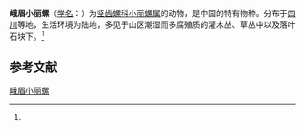 {{Speciesbox
| name = 峨眉小丽螺
| status = 
| status_system = 
| image = 
| genus = Ganesella
| species = omei
| authority = (Chen et Gao, 1980)<ref name='id11063'>{{cite web| url =http://www.bioinfo.cn/db05/BjdwSpecies.php?action=view&id=11063| title =峨眉小丽螺| work =《中国动物物种编目数据库》| publisher =中国科学院微生物研究所| author =中国科学院动物研究所| accessdate =2009-04-28| deadurl =yes| archiveurl =https://web.archive.org/web/20160305041401/http://www.bioinfo.cn/db05/BjdwSpecies.php?action=view&id=11063| archivedate =2016-03-05}}</ref>
}}

'''峨眉小丽螺'''（[[学名|学名]]：{{lang|la|''Ganesella omei''}}）为[[坚齿螺科|坚齿螺科]][[小丽螺属|小丽螺属]]的动物，是中国的特有物种。分布于[[四川|四川]]等地，生活环境为陆地，多见于山区潮湿而多腐殖质的灌木丛、草丛中以及落叶石块下。<ref name='id11063'/>

== 参考文献 ==
{{reflist}}

{{Wikispecies|Ganesella omei}}

[[Category:小丽螺属|峨眉小丽螺]]


{{软体动物小作品}}